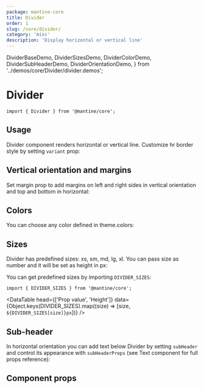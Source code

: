 ```yaml
---
package: mantine-core
title: Divider
order: 1
slug: /core/divider/
category: 'misc'
description: 'Display horizontal or vertical line'
---
```


  DividerBaseDemo,
  DividerSizesDemo,
  DividerColorDemo,
  DividerSubHeaderDemo,
  DividerOrientationDemo,
} from '../demos/core/Divider/divider.demos';

# Divider

<PageHeader
  source="mantine-core/src/Divider/Divider.tsx"
  docs="core/Divider.mdx"
  package="@mantine/core"
/>

```tsx
import { Divider } from '@mantine/core';
```

## Usage

Divider component renders horizontal or vertical line.
Customize hr border style by setting `variant` prop:

<DividerBaseDemo />

## Vertical orientation and margins

Set margin prop to add margins on left and right sides in vertical orientation and top and bottom in horizontal:

<DividerOrientationDemo />

## Colors

You can choose any color defined in <GatsbyLink to="/pages/theming/#colors">theme.colors</GatsbyLink>:

<DividerColorDemo />

## Sizes

Divider has predefined sizes: xs, sm, md, lg, xl.
You can pass size as number and it will be set as height in px:

<DividerSizesDemo />

You can get predefined sizes by importing `DIVIDER_SIZES`:

```tsx
import { DIVIDER_SIZES } from '@mantine/core';
```

<DataTable
  head={['Prop value', 'Height']}
  data={Object.keys(DIVIDER_SIZES).map((size) => [size, `${DIVIDER_SIZES[size]}px`])}
/>

## Sub-header

In horizontal orientation you can add text below Divider by setting `subHeader` and control its appearance with `subHeaderProps`
(see <GatsbyLink to="/core/text/">Text</GatsbyLink> component for full props reference):

<DividerSubHeaderDemo />

## Component props

<PropsTable component="Divider" />
